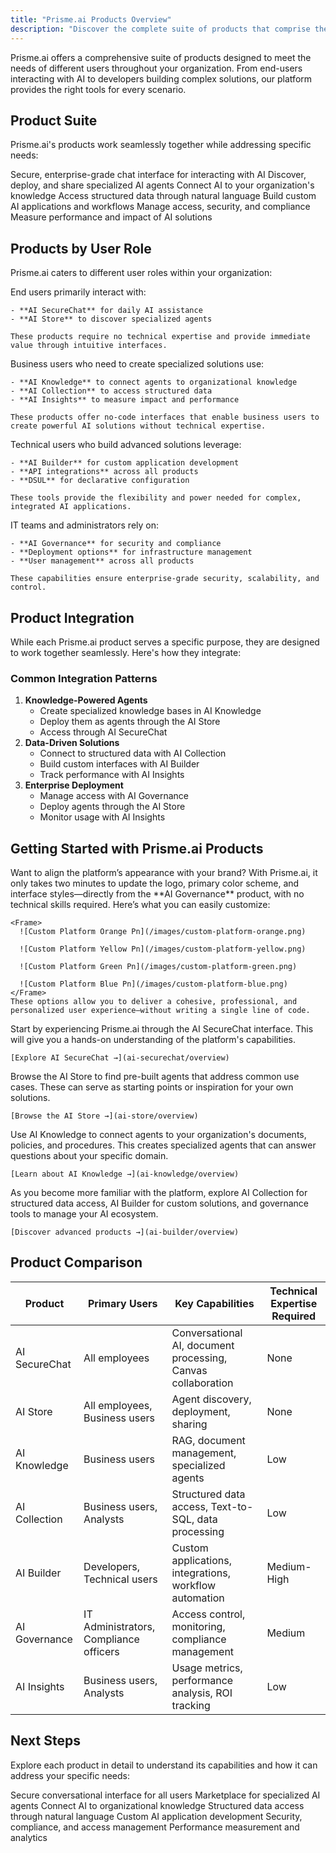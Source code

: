 ```yaml
---
title: "Prisme.ai Products Overview"
description: "Discover the complete suite of products that comprise the Prisme.ai platform"
---
```


Prisme.ai offers a comprehensive suite of products designed to meet the needs of different users throughout your organization. From end-users interacting with AI to developers building complex solutions, our platform provides the right tools for every scenario.

## Product Suite

Prisme.ai's products work seamlessly together while addressing specific needs:

<CardGroup cols="3">
  <Card title="AI SecureChat" icon="message-bot" color="#4D7CFF" href="ai-securechat/overview">
    Secure, enterprise-grade chat interface for interacting with AI
  </Card>
  <Card title="AI Store" icon="store" color="#6B47D9" href="ai-store/overview">
    Discover, deploy, and share specialized AI agents
  </Card>
  <Card title="AI Knowledge" icon="book" color="#F97316" href="ai-knowledge/overview">
    Connect AI to your organization's knowledge
  </Card>
  <Card title="AI Collection" icon="database" color="#10B981" href="ai-collection/overview">
    Access structured data through natural language
  </Card>
  <Card title="AI Builder" icon="screwdriver-wrench" color="#3B82F6" href="ai-builder/overview">
    Build custom AI applications and workflows
  </Card>
  <Card title="AI Governance" icon="shield-check" color="#6366F1" href="ai-governance/overview">
    Manage access, security, and compliance
  </Card>
  <Card title="AI Insights" icon="chart-mixed" color="#EC4899" href="ai-insights/overview">
    Measure performance and impact of AI solutions
  </Card>
</CardGroup>

## Products by User Role

Prisme.ai caters to different user roles within your organization:

<Tabs>
  <Tab title="End Users">
    End users primarily interact with:

    - **AI SecureChat** for daily AI assistance
    - **AI Store** to discover specialized agents

    These products require no technical expertise and provide immediate value through intuitive interfaces.
  </Tab>
  <Tab title="Business Users">
    Business users who need to create specialized solutions use:

    - **AI Knowledge** to connect agents to organizational knowledge
    - **AI Collection** to access structured data
    - **AI Insights** to measure impact and performance

    These products offer no-code interfaces that enable business users to create powerful AI solutions without technical expertise.
  </Tab>
  <Tab title="Developers">
    Technical users who build advanced solutions leverage:

    - **AI Builder** for custom application development
    - **API integrations** across all products
    - **DSUL** for declarative configuration

    These tools provide the flexibility and power needed for complex, integrated AI applications.
  </Tab>
  <Tab title="IT & Administrators">
    IT teams and administrators rely on:

    - **AI Governance** for security and compliance
    - **Deployment options** for infrastructure management
    - **User management** across all products

    These capabilities ensure enterprise-grade security, scalability, and control.
  </Tab>
</Tabs>

## Product Integration

While each Prisme.ai product serves a specific purpose, they are designed to work together seamlessly. Here's how they integrate:

### Common Integration Patterns

1. **Knowledge-Powered Agents**
   - Create specialized knowledge bases in AI Knowledge
   - Deploy them as agents through the AI Store
   - Access through AI SecureChat
2. **Data-Driven Solutions**
   - Connect to structured data with AI Collection
   - Build custom interfaces with AI Builder
   - Track performance with AI Insights
3. **Enterprise Deployment**
   - Manage access with AI Governance
   - Deploy agents through the AI Store
   - Monitor usage with AI Insights

## Getting Started with Prisme.ai Products

<Steps>
  <Step title="Customize the Look & Feel in 2 Minutes">
    Want to align the platform’s appearance with your brand? With Prisme.ai, it only takes two minutes to update the logo, primary color scheme, and interface styles—directly from the **AI Governance** product, with no technical skills required.
    Here’s what you can easily customize:

    <Frame>
      ![Custom Platform Orange Pn](/images/custom-platform-orange.png)

      ![Custom Platform Yellow Pn](/images/custom-platform-yellow.png)

      ![Custom Platform Green Pn](/images/custom-platform-green.png)

      ![Custom Platform Blue Pn](/images/custom-platform-blue.png)
    </Frame>
    These options allow you to deliver a cohesive, professional, and personalized user experience—without writing a single line of code.
  </Step>
  <Step title="Begin with AI SecureChat">
    Start by experiencing Prisme.ai through the AI SecureChat interface. This will give you a hands-on understanding of the platform's capabilities.

    [Explore AI SecureChat →](ai-securechat/overview)
  </Step>
  <Step title="Discover specialized agents">
    Browse the AI Store to find pre-built agents that address common use cases. These can serve as starting points or inspiration for your own solutions.

    [Browse the AI Store →](ai-store/overview)
  </Step>
  <Step title="Connect to your knowledge">
    Use AI Knowledge to connect agents to your organization's documents, policies, and procedures. This creates specialized agents that can answer questions about your specific domain.

    [Learn about AI Knowledge →](ai-knowledge/overview)
  </Step>
  <Step title="Expand to advanced use cases">
    As you become more familiar with the platform, explore AI Collection for structured data access, AI Builder for custom solutions, and governance tools to manage your AI ecosystem.

    [Discover advanced products →](ai-builder/overview)
  </Step>
</Steps>

## Product Comparison

<table>
  <thead>
    <tr>
      <th>Product</th>
      <th>Primary Users</th>
      <th>Key Capabilities</th>
      <th>Technical Expertise Required</th>
    </tr>
  </thead>
  <tbody>
    <tr>
      <td>AI SecureChat</td>
      <td>All employees</td>
      <td>Conversational AI, document processing, Canvas collaboration</td>
      <td>None</td>
    </tr>
    <tr>
      <td>AI Store</td>
      <td>All employees, Business users</td>
      <td>Agent discovery, deployment, sharing</td>
      <td>None</td>
    </tr>
    <tr>
      <td>AI Knowledge</td>
      <td>Business users</td>
      <td>RAG, document management, specialized agents</td>
      <td>Low</td>
    </tr>
    <tr>
      <td>AI Collection</td>
      <td>Business users, Analysts</td>
      <td>Structured data access, Text-to-SQL, data processing</td>
      <td>Low</td>
    </tr>
    <tr>
      <td>AI Builder</td>
      <td>Developers, Technical users</td>
      <td>Custom applications, integrations, workflow automation</td>
      <td>Medium-High</td>
    </tr>
    <tr>
      <td>AI Governance</td>
      <td>IT Administrators, Compliance officers</td>
      <td>Access control, monitoring, compliance management</td>
      <td>Medium</td>
    </tr>
    <tr>
      <td>AI Insights</td>
      <td>Business users, Analysts</td>
      <td>Usage metrics, performance analysis, ROI tracking</td>
      <td>Low</td>
    </tr>
  </tbody>
</table>

## Next Steps

Explore each product in detail to understand its capabilities and how it can address your specific needs:

<CardGroup cols="2">
  <Card title="AI SecureChat" icon="message-bot" href="ai-securechat/overview">
    Secure conversational interface for all users
  </Card>
  <Card title="AI Store" icon="store" href="ai-store/overview">
    Marketplace for specialized AI agents
  </Card>
  <Card title="AI Knowledge" icon="book" href="ai-knowledge/overview">
    Connect AI to organizational knowledge
  </Card>
  <Card title="AI Collection" icon="database" href="ai-collection/overview">
    Structured data access through natural language
  </Card>
  <Card title="AI Builder" icon="screwdriver-wrench" href="ai-builder/overview">
    Custom AI application development
  </Card>
  <Card title="AI Governance" icon="shield-check" href="ai-governance/overview">
    Security, compliance, and access management
  </Card>
  <Card title="AI Insights" icon="chart-mixed" href="ai-insights/overview">
    Performance measurement and analytics
  </Card>
</CardGroup>